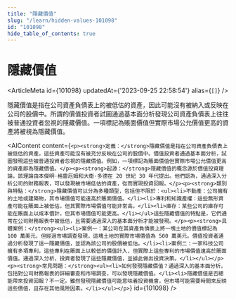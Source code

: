 ```yaml
---
title: "隱藏價值"
slug: "/learn/hidden-values-101098"
id: "101098"
hide_table_of_contents: true
---
```



# 隱藏價值

<ArticleMeta id={101098} updatedAt={'2023-09-25 22:58:54'} alias={`[]`} />
<div className='border-solid border-b border-t-0 my-4 border-[var(--ifm-color-gray-300)]' />

隱藏價值是指在公司資產負債表上的被低估的資產，因此可能沒有被納入或反映在公司的股價中。所謂的價值投資者試圖通過基本面分析發現公司資產負債表上往往被普通投資者忽視的隱藏價值。一項標記為賬面價值但實際市場公允價值更高的資產將被視為隱藏價值。

<AIContent content={`<p><strong>定義：</strong>隱藏價值是指在公司資產負債表上被低估的資產，這些資產可能沒有被充分反映在公司的股價中。價值投資者通過基本面分析，試圖發現這些被普通投資者忽視的隱藏價值。例如，一項標記為賬面價值但實際市場公允價值更高的資產即為隱藏價值。</p><p><strong>起源：</strong>隱藏價值的概念源於價值投資理論，該理論由本傑明·格雷厄姆和大衞·多德在 20 世紀 30 年代提出。他們認為，通過深入分析公司的財務報表，可以發現被市場低估的資產，從而實現投資回報。</p><p><strong>類別與特點：</strong>隱藏價值可以分為多種類型，包括但不限於：<ul><li>不動產：公司擁有的土地或建築物，其市場價值可能遠高於賬面價值。</li><li>專利和知識產權：這些無形資產可能在賬面上被低估，但其實際市場價值可能非常高。</li><li>庫存：某些公司的庫存可能在賬面上以成本價計，但其市場價值可能更高。</li></ul>這些隱藏價值的特點是，它們通常在公司財務報表中被低估，且需要通過深入的基本面分析才能被發現。</p><p><strong>具體案例：</strong><ul><li>案例一：某公司在其資產負債表上將一塊土地的價值標記為 100 萬美元，但經過市場調查發現，這塊土地的實際市場價值為 500 萬美元。價值投資者通過分析發現了這一隱藏價值，並認為該公司的股價被低估。</li><li>案例二：一家科技公司擁有多項專利，這些專利在賬面上以較低的價值計入，但實際上這些專利的市場價值遠高於賬面價值。通過深入分析，投資者發現了這些隱藏價值，並據此做出投資決策。</li></ul></p><p><strong>常見問題：</strong><ul><li>如何發現隱藏價值？通過深入的基本面分析，包括對公司財務報表的詳細審查和市場調查，可以發現隱藏價值。</li><li>隱藏價值是否總能帶來投資回報？不一定。雖然發現隱藏價值可能意味着投資機會，但市場可能需要時間來反映這些價值，且存在其他風險因素。</li></ul></p>`} id={101098} />
